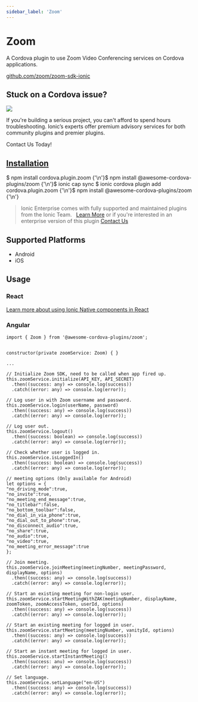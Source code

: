 ```yaml
---
sidebar_label: 'Zoom'
---
```



# Zoom

A Cordova plugin to use Zoom Video Conferencing services on Cordova applications.

<p>
  <a href="https://github.com/zoom/zoom-sdk-ionic" target="_blank" rel="noopener" className="git-link">github.com/zoom/zoom-sdk-ionic</a>
</p>

<h2>Stuck on a Cordova issue?</h2>
<DocsCard
  className="cordova-ee-card"
  header="Don't waste precious time on plugin issues."
  href="https://ionicframework.com/sales?product_of_interest=Ionic%20Native"
>
  <div>
    <img src="/docs/icons/native-cordova-bot.png" className="cordova-ee-img" />
    <p>If you're building a serious project, you can't afford to spend hours troubleshooting. Ionic’s experts offer premium advisory services for both community plugins and premier plugins.</p>
    <DocsButton className="native-ee-detail">Contact Us Today!</DocsButton>
  </div>
</DocsCard>

<h2 id="installation">
  <a href="#installation">Installation</a>
</h2>
<Tabs
  groupId="runtime"
  defaultValue="Capacitor"
  values={[
    { value: 'Capacitor', label: 'Capacitor' },
    { value: 'Cordova', label: 'Cordova' },
    { value: 'Enterprise', label: 'Enterprise' },
  ]}
>
  <TabItem value="Capacitor">
    <CodeBlock className="language-shell">
      $ npm install cordova.plugin.zoom {'\n'}$ npm install @awesome-cordova-plugins/zoom {'\n'}$ ionic cap sync
    </CodeBlock>
  </TabItem>
  <TabItem value="Cordova">
    <CodeBlock className="language-shell">
      $ ionic cordova plugin add cordova.plugin.zoom {'\n'}$ npm install @awesome-cordova-plugins/zoom {'\n'}
    </CodeBlock>
  </TabItem>
  <TabItem value="Enterprise">
    <blockquote>
      Ionic Enterprise comes with fully supported and maintained plugins from the Ionic Team. &nbsp;
      <a className="btn" href="https://ionic.io/docs/premier-plugins">Learn More</a> or if you're interested in an enterprise version of this plugin <a className="btn" href="https://ionicframework.com/sales?product_of_interest=Ionic%20Enterprise%20Engine">Contact Us</a>
    </blockquote>
  </TabItem>
</Tabs>

## Supported Platforms

- Android
- iOS

## Usage

### React

[Learn more about using Ionic Native components in React](../native-community.md#react)

### Angular

```tsx
import { Zoom } from '@awesome-cordova-plugins/zoom';


constructor(private zoomService: Zoom) { }

...

// Initialize Zoom SDK, need to be called when app fired up.
this.zoomService.initialize(API_KEY, API_SECRET)
  .then((success: any) => console.log(success))
  .catch((error: any) => console.log(error));

// Log user in with Zoom username and password.
this.zoomService.login(userName, password)
  .then((success: any) => console.log(success))
  .catch((error: any) => console.log(error));

// Log user out.
this.zoomService.logout()
  .then((success: boolean) => console.log(success))
  .catch((error: any) => console.log(error));

// Check whether user is logged in.
this.zoomService.isLoggedIn()
  .then((success: boolean) => console.log(success))
  .catch((error: any) => console.log(error));

// meeting options (Only available for Android)
let options = {
"no_driving_mode":true,
"no_invite":true,
"no_meeting_end_message":true,
"no_titlebar":false,
"no_bottom_toolbar":false,
"no_dial_in_via_phone":true,
"no_dial_out_to_phone":true,
"no_disconnect_audio":true,
"no_share":true,
"no_audio":true,
"no_video":true,
"no_meeting_error_message":true
};

// Join meeting.
this.zoomService.joinMeeting(meetingNumber, meetingPassword, displayName, options)
  .then((success: any) => console.log(success))
  .catch((error: any) => console.log(error));

// Start an existing meeting for non-login user.
this.zoomService.startMeetingWithZAK(meetingNumber, displayName, zoomToken, zoomAccessToken, userId, options)
  .then((success: any) => console.log(success))
  .catch((error: any) => console.log(error));

// Start an existing meeting for logged in user.
this.zoomService.startMeeting(meetingNumber, vanityId, options)
  .then((success: any) => console.log(success))
  .catch((error: any) => console.log(error));

// Start an instant meeting for logged in user.
this.zoomService.startInstantMeeting()
  .then((success: anu) => console.log(success))
  .catch((error: any) => console.log(error));

// Set language.
this.zoomService.setLanguage("en-US")
  .then((success: any) => console.log(success))
  .catch((error: any) => console.log(error));
```
